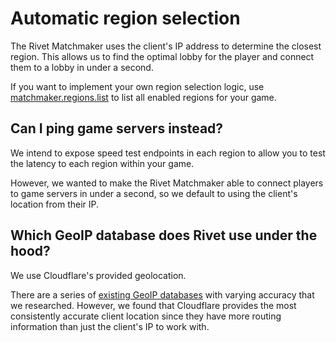 # Automatic region selection

The Rivet Matchmaker uses the client's IP address to determine the closest region. This allows us to find the optimal lobby for the player and connect them to a lobby in under a second.

If you want to implement your own region selection logic, use [matchmaker.regions.list](/matchmaker/api/get-regions) to list all enabled regions for your game.

## Can I ping game servers instead?

We intend to expose speed test endpoints in each region to allow you to test the latency to each region within your game.

However, we wanted to make the Rivet Matchmaker able to connect players to game servers in under a second, so we default to using the client's location from their IP.

## Which GeoIP database does Rivet use under the hood?

We use Cloudflare's provided geolocation.

There are a series of [existing GeoIP
databases](https://medium.com/@ipdata_co/what-is-the-best-commercial-ip-geolocation-api-d8195cda7027)
with varying accuracy that we researched. However, we found that Cloudflare
provides the most consistently accurate client location since they have more
routing information than just the client's IP to work with.
